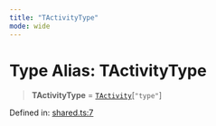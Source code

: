```yaml
---
title: "TActivityType"
mode: wide
---
```

  
# Type Alias: TActivityType

> **TActivityType** = [`TActivity`](../TActivity/readme)\[`"type"`\]

Defined in: [shared.ts:7](https://github.com/tkhq/sdk/blob/main/packages/http/src/shared.ts#L7)
